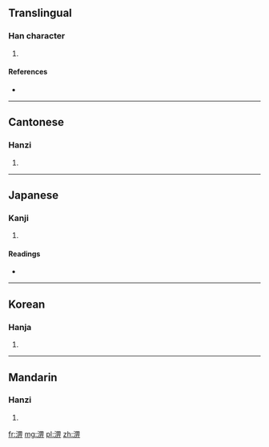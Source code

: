 ==Translingual==

===Han character===
{{Han char|rn=85|rad=水|as=08|sn=11|four=3612<sub>1</sub>|canj=水田一中 (EWML)}}

# {{defn|Han|sort=水08}}

====References====
* {{Han ref|kx=0630.130|dkj=17655|dj=1032.130|hdz=31649.050|uh=6DE0|ud=28128|bh=D5ED|bd=54765}}

----

==Cantonese==

===Hanzi===
{{yue-hanzi|jyut=|y=pei3}}

# {{defn|lang=yue|sort=水08}}

----

==Japanese==

===Kanji===
{{ja-kanji|grade=|rs=水08}}

# {{defn|lang=ja|sort=水08}}

====Readings====
* {{ja-readings|on=[[ひ]] (hi), [[へい]] (hei), [[はい]] (hai)|kun=}}

----

==Korean==

===Hanja===
{{ko-hanja|hangeul=비|eumhun=|rv=bi|mr=pi|y=pi}}

# {{defn|lang=ko|sort=水08}}

----

==Mandarin==

===Hanzi===
{{cmn-hanzi|pin=[[pì]] ([[pi4]])|wg=p'i<sup>4</sup>}}

# {{defn|lang=cmn|sort=水08}}

[[fr:淠]]
[[mg:淠]]
[[pl:淠]]
[[zh:淠]]